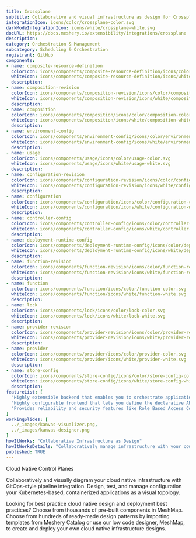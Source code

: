 ```yaml
---
title: Crossplane
subtitle: Collaborative and visual infrastructure as design for Crossplane
integrationIcon: icons/color/crossplane-color.svg
darkModeIntegrationIcon: icons/white/crossplane-white.svg
docURL: https://docs.meshery.io/extensibility/integrations/crossplane
description: 
category: Orchestration & Management
subcategory: Scheduling & Orchestration
registrant: GitHub
components: 
- name: composite-resource-definition
  colorIcon: icons/components/composite-resource-definition/icons/color/composite-resource-definition-color.svg
  whiteIcon: icons/components/composite-resource-definition/icons/white/composite-resource-definition-white.svg
  description: 
- name: composition-revision
  colorIcon: icons/components/composition-revision/icons/color/composition-revision-color.svg
  whiteIcon: icons/components/composition-revision/icons/white/composition-revision-white.svg
  description: 
- name: composition
  colorIcon: icons/components/composition/icons/color/composition-color.svg
  whiteIcon: icons/components/composition/icons/white/composition-white.svg
  description: 
- name: environment-config
  colorIcon: icons/components/environment-config/icons/color/environment-config-color.svg
  whiteIcon: icons/components/environment-config/icons/white/environment-config-white.svg
  description: 
- name: usage
  colorIcon: icons/components/usage/icons/color/usage-color.svg
  whiteIcon: icons/components/usage/icons/white/usage-white.svg
  description: 
- name: configuration-revision
  colorIcon: icons/components/configuration-revision/icons/color/configuration-revision-color.svg
  whiteIcon: icons/components/configuration-revision/icons/white/configuration-revision-white.svg
  description: 
- name: configuration
  colorIcon: icons/components/configuration/icons/color/configuration-color.svg
  whiteIcon: icons/components/configuration/icons/white/configuration-white.svg
  description: 
- name: controller-config
  colorIcon: icons/components/controller-config/icons/color/controller-config-color.svg
  whiteIcon: icons/components/controller-config/icons/white/controller-config-white.svg
  description: 
- name: deployment-runtime-config
  colorIcon: icons/components/deployment-runtime-config/icons/color/deployment-runtime-config-color.svg
  whiteIcon: icons/components/deployment-runtime-config/icons/white/deployment-runtime-config-white.svg
  description: 
- name: function-revision
  colorIcon: icons/components/function-revision/icons/color/function-revision-color.svg
  whiteIcon: icons/components/function-revision/icons/white/function-revision-white.svg
  description: 
- name: function
  colorIcon: icons/components/function/icons/color/function-color.svg
  whiteIcon: icons/components/function/icons/white/function-white.svg
  description: 
- name: lock
  colorIcon: icons/components/lock/icons/color/lock-color.svg
  whiteIcon: icons/components/lock/icons/white/lock-white.svg
  description: 
- name: provider-revision
  colorIcon: icons/components/provider-revision/icons/color/provider-revision-color.svg
  whiteIcon: icons/components/provider-revision/icons/white/provider-revision-white.svg
  description: 
- name: provider
  colorIcon: icons/components/provider/icons/color/provider-color.svg
  whiteIcon: icons/components/provider/icons/white/provider-white.svg
  description: 
- name: store-config
  colorIcon: icons/components/store-config/icons/color/store-config-color.svg
  whiteIcon: icons/components/store-config/icons/white/store-config-white.svg
  description: 
featureList: [
  "Highly extensible backend that enables you to orchestrate applications and infrastructure no matter where they run.",
  "Highly configurable frontend that lets you define the declarative API it offers.",
  "Provides reliability and security features like Role Based Access Control (RBAC) to orchestrate everything - not just containers."
]
workingSlides: [
  ../_images/kanvas-visualizer.png,
  ../_images/kanvas-designer.png
]
howItWorks: "Collaborative Infrastructure as Design"
howItWorksDetails: "Collaboratively manage infrastructure with your coworkers synchronously sharing the same designs."
published: TRUE
---
```

<p>
Cloud Native Control Planes
</p>
<p>
    Collaboratively and visually diagram your cloud native infrastructure with GitOps-style pipeline integration. Design, test, and manage configuration your Kubernetes-based, containerized applications as a visual topology.
</p>
<p>
    Looking for best practice cloud native design and deployment best practices? Choose from thousands of pre-built components in MeshMap. Choose from hundreds of ready-made design patterns by importing templates from Meshery Catalog or use our low code designer, MeshMap, to create and deploy your own cloud native infrastructure designs.
</p>
